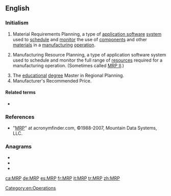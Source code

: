 ==English==

===Initialism===
{{rfc-header|Initialism}}
{{en-initialism}}

# {{label|en|computing|operations}} Material Requirements Planning, a type of [[application software]] [[system]] used to [[schedule]] and [[monitor]] the use of [[component]]s and other [[material]]s in a [[manufacturing]] [[operation]].
# {{label|en|computing|operations}} Manufacturing Resource Planning, a type of application software system used to schedule and monitor the full range of [[resources]] required for a manufacturing operation. (Sometimes called [[MRP II]].)
# The [[educational]] [[degree]] Master in Regional Planning.
# Manufacturer's Recommended Price.

====Related terms====
* {{sense|Manufacturing Resource Planning}} {{l|en|ERP}}

===References===
* "[http://www.acronymfinder.com/af-query.asp?Acronym=MRP&p=dict MRP]" at acronymfinder.com, ©1988-2007, Mountain Data Systems, LLC.

===Anagrams===
* {{l|en|PMR}}
* {{l|en|RMP}}
* {{l|en|RPM}}

[[Category:en:Operations]]

[[ca:MRP]]
[[de:MRP]]
[[es:MRP]]
[[fr:MRP]]
[[it:MRP]]
[[tr:MRP]]
[[zh:MRP]]